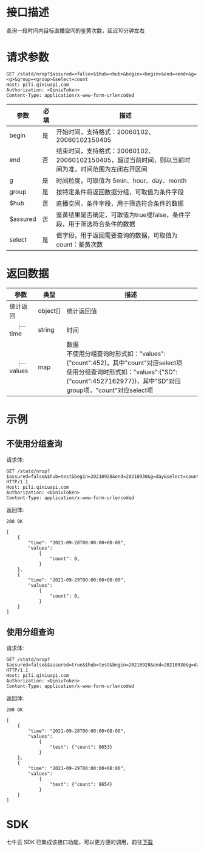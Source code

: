 # 接口描述

查询一段时间内目标直播空间的鉴黄次数，延迟10分钟左右

# 请求参数

```
GET /statd/nrop?$assured=<false>&$hub=<hub>&begin=<begin>&end=<end>&g=<g>&group=<group>&select=count
Host: pili.qiniuapi.com 
Authorization: <QiniuToken> 
Content-Type: application/x-www-form-urlencoded 
```

| 参数         | 必填 | 描述                                                            |
|------------|----|---------------------------------------------------------------|
|  begin     | 是  | 开始时间，支持格式：20060102、20060102150405                             |
|  end       | 否  | 结束时间，支持格式：20060102、20060102150405，超过当前时间，则以当前时间为准，时间范围为左闭右开区间 |
|  g         | 是  | 时间粒度，可取值为 5min、hour、day、month                                 |
|  group     | 是  | 按特定条件将返回数据分组，可取值为条件字段                                         |
| $hub       | 否  | 直播空间，条件字段，用于筛选符合条件的数据                      |
| $assured   | 否  | 鉴黄结果是否确定，可取值为true或false，条件字段，用于筛选符合条件的数据            |
| select     | 是  | 值字段，用于返回需要查询的数据，可取值为count：鉴黄次数                              |

# 返回数据

<html>
 <head></head>
 <body>
  <table> 
   <thead class="ant-table-thead"> 
    <tr> 
     <th key="name">参数</th>
     <th key="type">类型</th>
     <th key="desc">描述</th>
    </tr> 
   </thead>
   <tbody classname="ant-table-tbody">
    <tr key="0-0">
     <td key="0"><span style="padding-left: 0px"><span style="color: #8c8a8a"></span> 统计返回</span></td>
     <td key="1"><span>object[]</span></td>
     <td key="2"><span style="white-space: pre-wrap">统计返回值</span></td>
    </tr>
    <tr key="0-0-1">
     <td key="0"><span style="padding-left: 20px"><span style="color: #8c8a8a">├─</span> time</span></td>
     <td key="1"><span>string</span></td>
     <td key="2"><span style="white-space: pre-wrap">时间</span></td>
    </tr>
    <tr key="0-0-2">
     <td key="0"><span style="padding-left: 20px"><span style="color: #8c8a8a">├─</span> values</span></td>
     <td key="1"><span>map</span></td>
     <td key="2"><span style="white-space: pre-wrap">数据<br>不使用分组查询时形式如："values":{"count":452}，其中"count"对应select项<br>使用分组查询时形式如："values":{"SD":{"count":4527162977}}，其中"SD"对应group项，"count"对应select项</br></span></td>
    </tr> 
   </tbody> 
  </table> 
 </body>
</html>


# 示例

## 不使用分组查询

请求体:

```
GET /statd/nrop?$assured=false&$hub=test&begin=20210928&end=20210930&g=day&select=count HTTP/1.1
Host: pili.qiniuapi.com 
Authorization: <QiniuToken> 
Content-Type: application/x-www-form-urlencoded 
```

返回体:

```
200 OK

[
    {
        "time": "2021-09-28T00:00:00+08:00",
        "values":
            {
                "count": 0,
            }
    },
    {
        "time": "2021-09-29T00:00:00+08:00",
        "values":
            {
                "count": 0,
            }
    }
]
```

## 使用分组查询

请求体:

```
GET /statd/nrop?$assured=false&$assured=true&$hub=test&begin=20210928&end=20210930&g=day&group=hub&select=count HTTP/1.1
Host: pili.qiniuapi.com 
Authorization: <QiniuToken> 
Content-Type: application/x-www-form-urlencoded 
```

返回体:

```
200 OK

[
    {
        "time": "2021-09-28T00:00:00+08:00",
        "values":
            {
                "test": {"count": 8653}
            }
    },
    {
        "time": "2021-09-29T00:00:00+08:00",
        "values":
            {
                "test": {"count": 8654}
            }
    }
]
```

# SDK

七牛云 SDK 已集成该接口功能，可以更方便的调用，前往[下载](https://github.com/qiniu/go-sdk)
